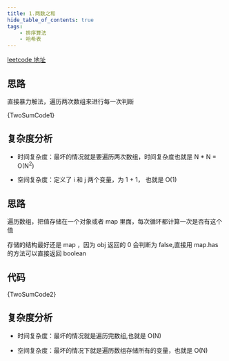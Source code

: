 ```yaml
---
title: 1.两数之和
hide_table_of_contents: true
tags:
    - 排序算法
    - 哈希表
---
```



[leetcode 地址](https://leetcode.cn/problems/two-sum/)

<Tabs>
<TabItem value="1" label="暴力排序" default>

## 思路

直接暴力解法，遍历两次数组来进行每一次判断

<CodeBlock language="ts">{TwoSumCode1}</CodeBlock>

## 复杂度分析

-   时间复杂度：最坏的情况就是要遍历两次数组，时间复杂度也就是 N \* N = O(N<sup>2</sup>)

-   空间复杂度：定义了 i 和 j 两个变量，为 1 + 1， 也就是 O(1)

</TabItem>

<TabItem value="2" label="哈希表解法">

## 思路

遍历数组，把值存储在一个对象或者 map 里面，每次循环都计算一次是否有这个值

存储的结构最好还是 map ，因为 obj 返回的 0 会判断为 false,直接用 map.has 的方法可以直接返回 boolean

## 代码

<CodeBlock language="ts">{TwoSumCode2}</CodeBlock>

## 复杂度分析

-   时间复杂度：最坏的情况就是遍历完数组,也就是 O(N)

-   空间复杂度：最坏的情况下就是遍历数组存储所有的变量，也就是 O(N)

</TabItem>
</Tabs>
